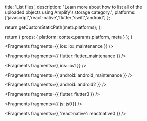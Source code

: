                  
  title: 'List files',
  description: "Learn more about how to list all of the uploaded objects using Amplify's storage category.",
  platforms: ['javascript','react-native','flutter','swift','android']
};

  return getCustomStaticPath(meta.platforms);
};

  return {
    props: {
      platform: context.params.platform,
      meta
    }
  };
}
          



<Fragments fragments={{ ios: ios_maintenance }} />


<Fragments fragments={{ flutter: flutter_maintenance }} />


<Fragments fragments={{ ios: ios1 }} />


<Fragments fragments={{ android: android_maintenance }} />


<Fragments fragments={{ android: android2 }} />


<Fragments fragments={{ flutter: flutter3 }} />


<Fragments fragments={{ js: js0 }} />


<Fragments fragments={{ 'react-native': reactnative0 }} />

